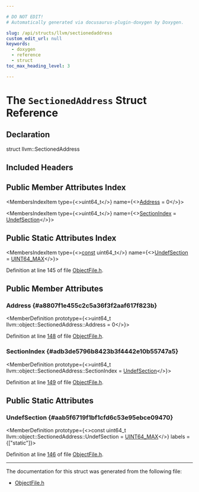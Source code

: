 ```yaml
---

# DO NOT EDIT!
# Automatically generated via docusaurus-plugin-doxygen by Doxygen.

slug: /api/structs/llvm/sectionedaddress
custom_edit_url: null
keywords:
  - doxygen
  - reference
  - struct
toc_max_heading_level: 3

---
```





# The `SectionedAddress` Struct Reference

<DoxygenPage pluginConfig={pluginConfig}>



## Declaration

<CodeBlock>struct llvm::SectionedAddress</CodeBlock>

## Included Headers

<IncludesList>
<IncludesListItem
  filePath="llvm/Object/ObjectFile.h"
  permalink="/docs/api/files/include/include/llvm/include/llvm/object/objectfile-h"
  isLocal="true" />
</IncludesList>

## Public Member Attributes Index

<MembersIndex>

<MembersIndexItem
  type={<>uint64&#95;t</>}
  name={<><a href="#a8807f1e455c2c5a36f3f2aaf617f823b">Address</a> = 0</>}>
</MembersIndexItem>

<MembersIndexItem
  type={<>uint64&#95;t</>}
  name={<><a href="#adb3de5796b8423b3f4442e10b55747a5">SectionIndex</a> = <a href="/docs/api/structs/llvm/object/sectionedaddress/#aab5f6719f1bf1cfd6c53e95ebce09470">UndefSection</a></>}>
</MembersIndexItem>

</MembersIndex>

## Public Static Attributes Index

<MembersIndex>

<MembersIndexItem
  type={<><a href="/docs/api/files/lib/lib/target/lib/target/aarch64/aarch64promoteconstant-cpp/#a90f8350fecae261c25be85d38b451bff">const</a> uint64&#95;t</>}
  name={<><a href="#aab5f6719f1bf1cfd6c53e95ebce09470">UndefSection</a> = <a href="/docs/api/files/include/include/llvm-c/datatypes-h/#a30654b4b67d97c42ca3f9b6052dda916">UINT64&#95;MAX</a></>}>
</MembersIndexItem>

</MembersIndex>


Definition at line 145 of file <a href="/docs/api/files/include/include/llvm/include/llvm/object/objectfile-h">ObjectFile.h</a>.

<SectionDefinition>

## Public Member Attributes

### Address {#a8807f1e455c2c5a36f3f2aaf617f823b}

<MemberDefinition
  prototype={<>uint64&#95;t llvm::object::SectionedAddress::Address = 0</>}>

Definition at line <a href="/docs/api/files/include/include/llvm/include/llvm/object/objectfile-h/#l00148">148</a> of file <a href="/docs/api/files/include/include/llvm/include/llvm/object/objectfile-h">ObjectFile.h</a>.
</MemberDefinition>

### SectionIndex {#adb3de5796b8423b3f4442e10b55747a5}

<MemberDefinition
  prototype={<>uint64&#95;t llvm::object::SectionedAddress::SectionIndex = <a href="/docs/api/structs/llvm/object/sectionedaddress/#aab5f6719f1bf1cfd6c53e95ebce09470">UndefSection</a></>}>

Definition at line <a href="/docs/api/files/include/include/llvm/include/llvm/object/objectfile-h/#l00149">149</a> of file <a href="/docs/api/files/include/include/llvm/include/llvm/object/objectfile-h">ObjectFile.h</a>.
</MemberDefinition>

</SectionDefinition>

<SectionDefinition>

## Public Static Attributes

### UndefSection {#aab5f6719f1bf1cfd6c53e95ebce09470}

<MemberDefinition
  prototype={<>const uint64&#95;t llvm::object::SectionedAddress::UndefSection = <a href="/docs/api/files/include/include/llvm-c/datatypes-h/#a30654b4b67d97c42ca3f9b6052dda916">UINT64&#95;MAX</a></>}
  labels = {["static"]}>

Definition at line <a href="/docs/api/files/include/include/llvm/include/llvm/object/objectfile-h/#l00146">146</a> of file <a href="/docs/api/files/include/include/llvm/include/llvm/object/objectfile-h">ObjectFile.h</a>.
</MemberDefinition>

</SectionDefinition>

<hr/>

The documentation for this struct was generated from the following file:

<ul>
<li><a href="/docs/api/files/include/include/llvm/include/llvm/object/objectfile-h">ObjectFile.h</a></li>
</ul>

</DoxygenPage>
